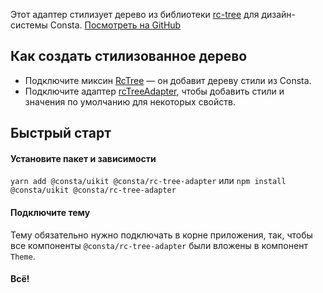 Этот адаптер стилизует дерево из библиотеки [rc-tree](https://github.com/react-component/tree) для дизайн-системы Consta. [Посмотреть на GitHub](https://github.com/consta-design-system/rc-tree-adapter)

## Как создать стилизованное дерево

- Подключите миксин [RcTree](##LIBS.LIB.STAND/lib:rc-tree-adapter/stand:mixs-rctree-stable) — он добавит дереву стили из Consta.
- Подключите адаптер [rcTreeAdapter](##LIBS.LIB.STAND/lib:rc-tree-adapter/stand:adapters-rctreeadapter-stable), чтобы добавить стили и значения по умолчанию для некоторых свойств.

## Быстрый старт

#### Установите пакет и зависимости

`yarn add @consta/uikit @consta/rc-tree-adapter` или `npm install @consta/uikit @consta/rc-tree-adapter`

#### Подключите тему

Тему обязательно нужно подключать в корне приложения, так, чтобы все компоненты `@consta/rc-tree-adapter` были вложены в компонент `Theme`.

#### Всë!
